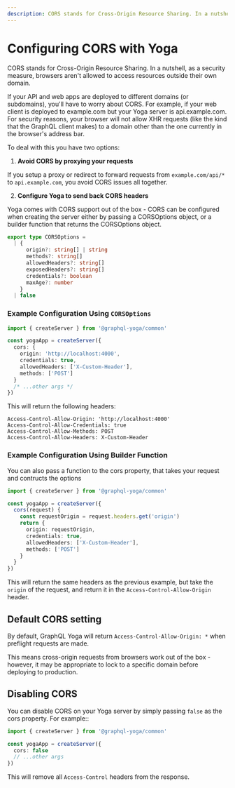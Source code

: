 ```yaml
---
description: CORS stands for Cross-Origin Resource Sharing. In a nutshell, as a security measure, browsers aren't allowed to access resources outside their own domain.
---
```


# Configuring CORS with Yoga

CORS stands for Cross-Origin Resource Sharing. In a nutshell, as a security measure, browsers aren't allowed to access resources outside their own domain.

If your API and web apps are deployed to different domains (or subdomains), you'll have to worry about CORS. For example, if your web client is deployed to example.com but your Yoga server is api.example.com. For security reasons, your browser will not allow XHR requests (like the kind that the GraphQL client makes) to a domain other than the one currently in the browser's address bar.

To deal with this you have two options:

1. **Avoid CORS by proxying your requests**

If you setup a proxy or redirect to forward requests from `example.com/api/*` to `api.example.com`, you avoid CORS issues all together.

2. **Configure Yoga to send back CORS headers**

Yoga comes with CORS support out of the box - CORS can be configured when creating the server either by passing a CORSOptions object, or a builder function that returns the CORSOptions object.

```ts
export type CORSOptions =
  | {
      origin?: string[] | string
      methods?: string[]
      allowedHeaders?: string[]
      exposedHeaders?: string[]
      credentials?: boolean
      maxAge?: number
    }
  | false
```

### Example Configuration Using `CORSOptions`

```ts
import { createServer } from '@graphql-yoga/common'

const yogaApp = createServer({
  cors: {
    origin: 'http://localhost:4000',
    credentials: true,
    allowedHeaders: ['X-Custom-Header'],
    methods: ['POST']
  }
  /* ...other args */
})
```

This will return the following headers:

```text
Access-Control-Allow-Origin: 'http://localhost:4000'
Access-Control-Allow-Credentials: true
Access-Control-Allow-Methods: POST
Access-Control-Allow-Headers: X-Custom-Header
```

### Example Configuration Using Builder Function

You can also pass a function to the cors property, that takes your request and contructs the options

```ts
import { createServer } from '@graphql-yoga/common'

const yogaApp = createServer({
  cors(request) {
    const requestOrigin = request.headers.get('origin')
    return {
      origin: requestOrigin,
      credentials: true,
      allowedHeaders: ['X-Custom-Header'],
      methods: ['POST']
    }
  }
})
```

This will return the same headers as the previous example, but take the `origin` of the request, and return it in the `Access-Control-Allow-Origin` header.

## Default CORS setting

By default, GraphQL Yoga will return `Access-Control-Allow-Origin: *` when preflight requests are made.

This means cross-origin requests from browsers work out of the box - however, it may be appropriate to lock to a specific domain before deploying to production.

## Disabling CORS

You can disable CORS on your Yoga server by simply passing `false` as the cors property. For example::

```ts
import { createServer } from '@graphql-yoga/common'

const yogaApp = createServer({
  cors: false
  // ...other args
})
```

This will remove all `Access-Control` headers from the response.

